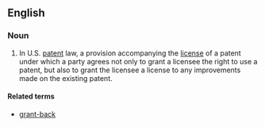 ==English==
===Noun===
{{en-noun|sg=[[grant]]-[[forward]]}}
# {{legal}} In U.S. [[patent]] law, a provision accompanying the [[license]] of a patent under which a party agrees not only to grant a licensee the right to use a patent, but also to grant the licensee a license to any improvements made on the existing patent.

====Related terms====
*[[grant-back]]